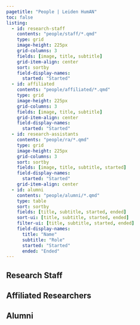 ```yaml
---
pagetitle: "People | Leiden HumAN"
toc: false
listing:
  - id: research-staff
    contents: "people/staff/*.qmd"
    type: grid
    image-height: 225px
    grid-columns: 3
    fields: [image, title, subtitle]
    grid-item-align: center
    sort: sortby
    field-display-names: 
      started: "Started"
  - id: affiliated
    contents: "people/affiliated/*.qmd"
    type: grid
    image-height: 225px
    grid-columns: 3
    fields: [image, title, subtitle]
    grid-item-align: center
    field-display-names: 
      started: "Started"
  - id: research-assistants
    contents: "people/ra/*.qmd"
    type: grid
    image-height: 225px
    grid-columns: 3
    sort: sortby
    fields: [image, title, subtitle, started]
    field-display-names: 
      started: "Started"
    grid-item-align: center
  - id: alumni
    contents: "people/alumni/*.qmd"
    type: table
    sort: sortby
    fields: [title, subtitle, started, ended]
    sort-ui: [title, subtitle, started, ended]
    filter-ui: [title, subtitle, started, ended]
    field-display-names: 
      title: "Name"
      subtitle: "Role"
      started: "Started"
      ended: "Ended"
---
```


## Research Staff

:::{#research-staff}
:::

## Affiliated Researchers

::: {#affiliated}
:::


## Alumni

:::{#alumni}
:::

